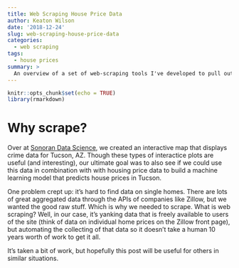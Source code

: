 ```yaml
---
title: Web Scraping House Price Data
author: Keaton Wilson
date: '2018-12-24'
slug: web-scraping-house-price-data
categories:
  - web scraping
tags:
  - house prices  
summary: >
  An overview of a set of web-scraping tools I've developed to pull out information on ~ 30,000 homes sold in the last 36 months in Tucson, AZ. Eventually, I'll build a machine-learning model to predict home values with this data, but this post is simply on developing the tools to scrape successfully. 
---
```


```r
knitr::opts_chunk$set(echo = TRUE)
library(rmarkdown)
```

# Why scrape?  

Over at [Sonoran Data Science](www.sonorandatascience.com), we created an interactive map that displays crime data for Tucson, AZ. Though these types of interactice plots are useful (and interesting), our ultimate goal was to also see if we could use this data in combination with with housing price data to build a machine learning model that predicts house prices in Tucson.  

One problem crept up: it's hard to find data on single homes. There are lots of great aggregated data through the APIs of companies like Zillow, but we wanted the good raw stuff. Which is why we needed to scrape. What is web scraping? Well, in our case, it's yanking data that is freely available to users of the site (think of data on individual home prices on the Zillow front page), but automating the collecting of that data so it doesn't take a human 10 years worth of work to get it all.  

It's taken a bit of work, but hopefully this post will be useful for others in similar situations.  

